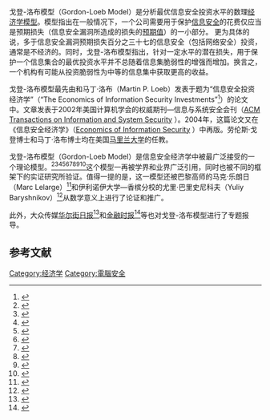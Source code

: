戈登-洛布模型（Gordon-Loeb Model）是分析最优信息安全投资水平的数理[[经济学模型|经济学模型]]。模型指出在一般情况下，一个公司需要用于保护[[信息安全|信息安全]]的花费仅应当是预期损失（信息安全漏洞所造成的损失的[[预期值|预期值]]）的一小部分。 更为具体的说，多于信息安全漏洞预期损失百分之三十七的信息安全（包括网络安全）投资，通常是不经济的。同时，戈登-洛布模型指出，针对一定水平的潜在损失，用于保护一个信息集合的最优投资水平并不总随着信息集脆弱性的增强而增加。换言之，一个机构有可能从投资脆弱性为中等的信息集中获取更高的收益。

戈登-洛布模型最先由{{link-en|劳伦斯·戈登|Lawrence A. Gordon}}和马丁·洛布（Martin P. Loeb）发表于题为“信息安全投资经济学”（“The Economics of Information Security Investments”<ref>{{cite journal|last=Gordon|first=Lawrence|author2=Martin Loeb|title=The Economics of Information Security Investment|journal=ACM Transactions on Information and System Security|date=November 2002|volume=5|issue=4|pages=438–457|doi=10.1145/581271.581274}}</ref>）的论文中。文章发表于2002年美国计算机学会的权威期刊—信息与系统安全会刊（[http://tissec.acm.org/ ACM  Transactions on Information and System Security] {{Wayback|url=http://tissec.acm.org/ |date=20160412091353 }}）。2004年，这篇论文又在《信息安全经济学》（[http://www.springer.com/computer/theoretical+computer+science/book/978-1-4020-8089-0 Economics of Information Security] {{Wayback|url=http://www.springer.com/computer/theoretical+computer+science/book/978-1-4020-8089-0 |date=20140813134229 }}）中再版。劳伦斯·戈登博士和马丁·洛布博士均在美国[[馬里蘭大學學院市分校|马里兰大学]]的{{link-en|罗伯特·史密斯商学院|Robert H. Smith School of Business}}任教。

戈登-洛布模型（Gordon-Loeb Model）是信息安全经济学中被最广泛接受的一个理论模型。<ref>{{Cite web |url=http://weis2008.econinfosec.org/papers/Matsuura.pdf |title=存档副本 |access-date=2014-10-10 |archive-date=2008-09-08 |archive-url=https://web.archive.org/web/20080908081316/http://weis2008.econinfosec.org/papers/Matsuura.pdf |dead-url=no }}</ref><ref>{{Cite web |url=http://citeseerx.ist.psu.edu/viewdoc/summary?doi=10.1.1.60.9931 |title=存档副本 |accessdate=2014-10-10 |archive-date=2014-10-07 |archive-url=https://web.archive.org/web/20141007072914/http://citeseerx.ist.psu.edu/viewdoc/summary?doi=10.1.1.60.9931 |dead-url=no }}</ref><ref>{{Cite web |url=http://ieeexplore.ieee.org/xpl/login.jsp?reload=true&tp=&arnumber=5438086&url=http%3A%2F%2Fieeexplore.ieee.org%2Fxpls%2Fabs_all.jsp%3Farnumber%3D5438086 |title=存档副本 |access-date=2014-10-10 |archive-date=2016-06-03 |archive-url=https://web.archive.org/web/20160603094751/http://ieeexplore.ieee.org/xpl/login.jsp?reload=true&tp=&arnumber=5438086&url=http%3A%2F%2Fieeexplore.ieee.org%2Fxpls%2Fabs_all.jsp%3Farnumber%3D5438086 |dead-url=no }}</ref><ref>{{Cite web |url=http://books.google.com/books?id=PHAaT9KjbmkC&pg=PA99&lpg=PA99&dq=gordon-loeb+model&source=bl&ots=9KAcM2cC19&sig=P9-C9W9kQh--JCPwWPzu9EO7ssc&hl=en&sa=X&ei=-iJwU5nFI4iXyATSl4KwDg&ved=0CF4Q6AEwCTgK#v=onepage&q=gordon-loeb%20model&f=false |title=存档副本 |access-date=2014-10-10 |archive-date=2014-11-28 |archive-url=https://web.archive.org/web/20141128093552/http://books.google.com/books?id=PHAaT9KjbmkC&pg=PA99&lpg=PA99&dq=gordon-loeb+model&source=bl&ots=9KAcM2cC19&sig=P9-C9W9kQh--JCPwWPzu9EO7ssc&hl=en&sa=X&ei=-iJwU5nFI4iXyATSl4KwDg&ved=0CF4Q6AEwCTgK#v=onepage&q=gordon-loeb%20model&f=false |dead-url=no }}</ref><ref>{{Cite web |url=http://www.bibsonomy.org/bibtex/79b784185a4be9d45abd80a74a1c294d |title=存档副本 |access-date=2014-10-10 |archive-date=2014-05-17 |archive-url=https://web.archive.org/web/20140517145207/http://www.bibsonomy.org/bibtex/79b784185a4be9d45abd80a74a1c294d |dead-url=no }}</ref><ref>{{Cite web |url=http://eprints.eemcs.utwente.nl/5693/01/00000177.pdf |title=存档副本 |access-date=2014-10-10 |archive-date=2014-05-17 |archive-url=https://web.archive.org/web/20140517132236/http://eprints.eemcs.utwente.nl/5693/01/00000177.pdf |dead-url=no }}</ref><ref>{{Cite web |url=http://www.wi1.uni-muenster.de/security/publications/Boehme2010_SecurityInvestment-IWSEC.pdf |title=存档副本 |accessdate=2014-10-10 |archive-date=2014-05-17 |archive-url=https://web.archive.org/web/20140517120227/http://www.wi1.uni-muenster.de/security/publications/Boehme2010_SecurityInvestment-IWSEC.pdf |dead-url=yes }}</ref><ref>{{Cite web |url=http://repository.ust.hk/dspace/handle/1783.1/5020 |title=存档副本 |access-date=2014-10-10 |archive-date=2014-05-17 |archive-url=https://web.archive.org/web/20140517121007/http://repository.ust.hk/dspace/handle/1783.1/5020 |dead-url=no }}</ref><ref>{{Cite web |url=http://ci.nii.ac.jp/naid/110003298595 |title=存档副本 |accessdate=2014-10-10 |archive-date=2014-10-06 |archive-url=https://web.archive.org/web/20141006065339/http://ci.nii.ac.jp/naid/110003298595 |dead-url=no }}</ref>这个模型一再被学界和业界广泛引用，同时也被不同的框架下的实证研究所验证。值得一提的是，这一模型还被巴黎高师的马克·乐朗日（Marc Lelarge）<ref>{{cite journal|last=Lelarge|first=Marc|title=Coordination in Network Security Games: A Monotone Comparative Statics Approach|journal=IEEE Journal on Selected Areas in Communications|date=December 2012|volume=30|issue=11|pages=2210–2219|url=http://www.techrepublic.com/resource-library/whitepapers/coordination-in-network-security-games-a-monotone-comparative-statics-approach/|accessdate=13 May 2014|doi=10.1109/jsac.2012.121213|archive-date=2014-05-14|archive-url=https://web.archive.org/web/20140514062653/http://www.techrepublic.com/resource-library/whitepapers/coordination-in-network-security-games-a-monotone-comparative-statics-approach/|dead-url=no}}</ref>和伊利诺伊大学—香槟分校的尤里·巴里史尼科夫（Yuliy Baryshnikov）<ref>{{Cite web |url=http://weis2012.econinfosec.org/papers/Baryshnikov_WEIS2012.pdf |title=存档副本 |access-date=2014-10-10 |archive-date=2014-05-17 |archive-url=https://web.archive.org/web/20140517153135/http://weis2012.econinfosec.org/papers/Baryshnikov_WEIS2012.pdf |dead-url=no }}</ref>从数学意义上进行了论证和推广。

此外，大众传媒[[华尔街日报|华尔街日报]]<ref>{{cite news|last=Gordon|first=Lawrence|author2=Martin Loeb|title=You May Be Fighting the Wrong Security Battles|url=http://online.wsj.com/news/articles/SB10001424053111904900904576554762089179984|accessdate=9 May 2014|newspaper=the Wall Street Journal|date=26 September 2011|archive-date=2014-06-17|archive-url=https://web.archive.org/web/20140617193141/http://online.wsj.com/news/articles/SB10001424053111904900904576554762089179984|dead-url=no}}</ref>和[[金融时报_(英国)|金融时报]]<ref>{{cite news|last=Palin|first=Adam|title=Maryland professors weigh up cyber risks|url=http://www.ft.com/intl/cms/s/2/606e0e5a-b345-11e2-b5a5-00144feabdc0.html|accessdate=10 October 2014|newspaper=Financial Times|date=30 May 2013|archive-date=2014-11-03|archive-url=https://web.archive.org/web/20141103162041/http://www.ft.com/intl/cms/s/2/606e0e5a-b345-11e2-b5a5-00144feabdc0.html|dead-url=no}}</ref>等也对戈登-洛布模型进行了专题报导。

== 参考文献 ==
{{reflist}}

[[Category:经济学|Category:经济学]]
[[Category:電腦安全|Category:電腦安全]]